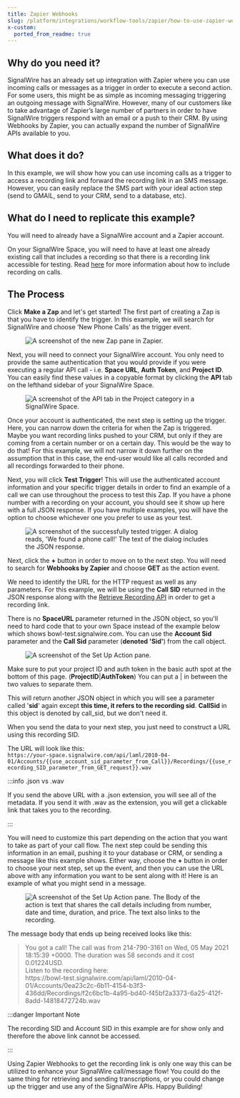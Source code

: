 ```yaml
---
title: Zapier Webhooks
slug: /platform/integrations/workflow-tools/zapier/how-to-use-zapier-webhooks
x-custom:
  ported_from_readme: true
---
```



Why do you need it?
-------------------

SignalWire has an already set up integration with Zapier where you can use incoming calls or messages as a trigger in order to execute a second action. For some users, this might be as simple as incoming messaging triggering an outgoing message with SignalWire. However, many of our customers like to take advantage of Zapier’s large number of partners in order to have SignalWire triggers respond with an email or a push to their CRM. By using Webhooks by Zapier, you can actually expand the number of SignalWire APIs available to you. 

What does it do?
----------------

In this example, we will show how you can use incoming calls as a trigger to access a recording link and forward the recording link in an SMS message. However, you can easily replace the SMS part with your ideal action step (send to GMAIL, send to your CRM, send to a database, etc). 

What do I need to replicate this example?
-----------------------------------------

You will need to already have a SignalWire account and a Zapier account. 

On your SignalWire Space, you will need to have at least one already existing call that includes a recording so that there is a recording link accessible for testing. Read [here](/compatibility-api/guides/voice/python/how-to-record-phone-calls) for more information about how to include recording on calls. 

The Process
-----------

Click **Make a Zap** and let's get started! The first part of creating a Zap is that you have to identify the trigger. In this example, we will search for SignalWire and choose ‘New Phone Calls’ as the trigger event. 

<figure>
  <img className="img-800" src={require("./6c012b3-Screen_Shot_2021-09-21_at_11.04.51_AM.webP").default} alt="A screenshot of the new Zap pane in Zapier." />
</figure>

Next, you will need to connect your SignalWire account. You only need to provide the same authentication that you would provide if you were executing a regular API call - i.e. **Space URL**, **Auth Token**, and **Project ID**. You can easily find these values in a copyable format by clicking the **API** tab on the lefthand sidebar of your SignalWire Space. 

<figure>
  <img className="img-800" src={require("./9ae54ac-Screen_Shot_2021-09-21_at_11.05.26_AM.webP").default} alt="A screenshot of the API tab in the Project category in a SignalWire Space." />
</figure>

Once your account is authenticated, the next step is setting up the trigger. Here, you can narrow down the criteria for when the Zap is triggered. Maybe you want recording links pushed to your CRM, but only if they are coming from a certain number or on a certain day. This would be the way to do that! For this example, we will not narrow it down further on the assumption that in this case, the end-user would like all calls recorded and all recordings forwarded to their phone. 

Next, you will click **Test Trigger**! This will use the authenticated account information and your specific trigger details in order to find an example of a call we can use throughout the process to test this Zap. If you have a phone number with a recording on your account, you should see it show up here with a full JSON response. If you have multiple examples, you will have the option to choose whichever one you prefer to use as your test. 

<figure>
  <img className="img-800" src={require("./5466266-Screen_Shot_2021-09-21_at_11.06.13_AM.webP").default} alt="A screenshot of the successfully tested trigger. A dialog reads, 'We found a phone call!' The text of the dialog includes the JSON response." />
</figure>

Next, click the **+** button in order to move on to the next step. You will need to search for **Webhooks by Zapier** and choose **GET** as the action event. 

We need to identify the URL for the HTTP request as well as any parameters. For this example, we will be using the **Call SID** returned in the JSON response along with the [Retrieve Recording API](/rest/compatibility-api/endpoints/retrieve-recording) in order to get a recording link.

There is no **SpaceURL** parameter returned in the JSON object, so you'll need to hard code that to your own Space instead of the example below which shows bowl-test.signalwire.com. You can use the **Account Sid** parameter and the **Call Sid** parameter (**denoted 'Sid'**) from the call object.

<figure>
  <img className="img-800" src={require("./7045b41-Screen_Shot_2021-09-21_at_11.08.01_AM.webP").default} alt="A screenshot of the Set Up Action pane." />
</figure>

Make sure to put your project ID and auth token in the basic auth spot at the bottom of this page. (**ProjectID**\|**AuthToken**) You can put a | in between the two values to separate them. 

This will return another JSON object in which you will see a parameter called '**sid**' again except **this time, it refers to the recording sid**. **CallSid** in this object is denoted by call_sid, but we don't need it. 

When you send the data to your next step, you just need to construct a URL using this recording SID. 

The URL will look like this:  
`https://your-space.signalwire.com/api/laml/2010-04-01/Accounts/{{use_account_sid_parameter_from_Call}}/Recordings/{{use_recording_SID_parameter_from_GET_request}}.wav`


:::info .json vs .wav

If you send the above URL with a .json extension, you will see all of the metadata. If you send it with .wav as the extension, you will get a clickable link that takes you to the recording.

:::

You will need to customize this part depending on the action that you want to take as part of your call flow. The next step could be sending this information in an email, pushing it to your database or CRM, or sending a message like this example shows. Either way, choose the **+** button in order to choose your next step, set up the event, and then you can use the URL above with any information you want to be sent along with it! Here is an example of what you might send in a message. 

<figure>
  <img className="img-800" src={require("./6e4aa1c-Screen_Shot_2021-09-21_at_11.09.43_AM.webP").default} alt="A screenshot of the Set Up Action pane. The Body of the action is text that shares the call details including from number, date and time, duration, and price. The text also links to the recording." />
</figure>

The message body that ends up being received looks like this: 

> You got a call! The call was from 214-790-3161 on Wed, 05 May 2021 18:15:39 +0000. The duration was 58 seconds and it cost 0.01224USD.  
> Listen to the recording here:  
> h<span>ttps://</span>bowl-test.signalwire.com/api/laml/2010-04-01/Accounts/0ea23c2c-6b11-4154-b3f3-436dd/Recordings/f2c6bc1b-4a95-bd40-f45bf2a3373-6a25-412f-8add-14818472724b.wav


:::danger Important Note

The recording SID and Account SID in this example are for show only and therefore the above link cannot be accessed.

:::

Using Zapier Webhooks to get the recording link is only one way this can be utilized to enhance your SignalWire call/message flow! You could do the same thing for retrieving and sending transcriptions, or you could change up the trigger and use any of the SignalWire APIs. Happy Building!
